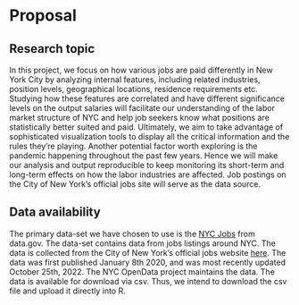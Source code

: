 # Proposal

## Research topic

In this project, we focus on how various jobs are paid differently in New York 
City by analyzing internal features, including related industries, position 
levels, geographical locations, residence requirements etc. Studying how these 
features are correlated and have different significance levels on the output 
salaries will facilitate our understanding of the labor market structure of NYC 
and help job seekers know what positions are statistically better suited and 
paid. Ultimately, we aim to take advantage of sophisticated visualization tools 
to display all the critical information and the rules they’re playing. Another 
potential factor worth exploring is the pandemic happening throughout the past 
few years. Hence we will make our analysis and output reproducible to keep 
monitoring its short-term and long-term effects on how the labor industries are 
affected. Job postings on the City of New York’s official jobs site will serve 
as the data source. 

## Data availability

The primary data-set we have chosen to use is the [NYC Jobs](https://catalog.data.gov/dataset/nyc-jobs) from data.gov. The data-set 
contains data from jobs listings around NYC. The data is collected from the City 
of New York's official jobs website [here](https://www1.nyc.gov/jobs/index.page). 
The data was first published January 8th 2020, and was most recently updated 
October 25th, 2022. The NYC OpenData project maintains the data. The data is 
available for download via csv. Thus, we intend to download the csv file and 
upload it directly into R. 
